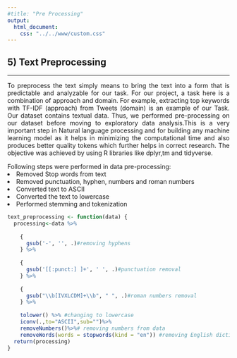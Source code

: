 ```yaml
---
#title: "Pre Processing"
output: 
  html_document:
    css: "../../www/custom.css"
---
```


<div class="bodyRmdContent">
## 5) Text Preprocessing
***
<p style="text-align: justify;">
To preprocess the text simply means to bring the text into a form that is predictable and analyzable for our task. For our project, a task here is a combination of approach and domain. For example, extracting top keywords with TF-IDF (approach) from Tweets (domain) is an example of our Task. Our dataset contains textual data. Thus, we performed pre-processing on our dataset before moving to exploratory data analysis.This is a very important step in Natural language processing and for building any machine learning model as it helps in minimizing the computational time and also produces better quality tokens which further helps in correct research. The objective was achieved by using R libraries like dplyr,tm  and tidyverse.
</p>
Following steps were performed in data pre-processing:<br>
<li>Removed Stop words from text</li>
<li>Removed punctuation, hyphen, numbers and roman numbers</li>
<li>Converted text to ASCII</li>
<li>Converted the text to lowercase</li>
<li>Performed stemming and tokenization</li>
```r
text_preprocessing <- function(data) {
  processing<-data %>%
    
    {
      gsub('-', '', .)#removing hyphens
    } %>%
    
    {
      gsub('[[:punct:] ]+', ' ', .)#punctuation removal
    } %>%
    
    {
      gsub("\\b[IVXLCDM]+\\b", " ", .)#roman numbers removal
    } %>%
    
    tolower() %>% #changing to lowercase
    iconv(.,to="ASCII",sub="")%>%
    removeNumbers()%>%# removing numbers from data
    removeWords(words = stopwords(kind = "en")) #removing English dictionary stopwords
  return(processing)
}
```
</div>